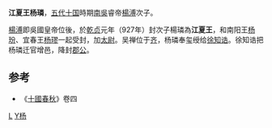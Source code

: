 '''江夏王杨璘'''，[[五代十国|五代十国]]時期[[南吳|南吳]]睿帝[[楊溥_(十國)|楊溥]]次子。

[[楊溥_(十國)|楊溥]]即吳國皇帝位後，於[[乾贞_(南吴)|乾贞]]元年（927年）封次子楊璘為'''江夏王'''，和南阳王[[杨玢|杨玢]]、宜春王[[杨璆|杨璆]]一起受封，加[[太尉|太尉]]。吴禅位于[[南唐|齐]]，杨璘奉玺绶给[[徐知诰|徐知诰]]。徐知诰把杨璘迁官增邑，降封[[郡公|郡公]]。

==参考==
*《[[十國春秋|十國春秋]]》卷四

[[Category:杨姓|L]]
[[Category:南吳宗室|Y杨]]